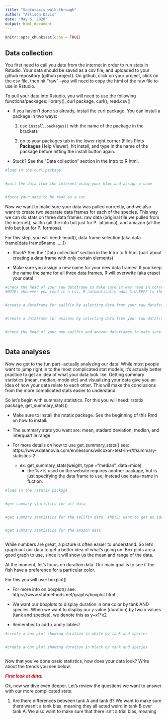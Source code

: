 ```yaml
---
title: "Scototaxis_walk-through"
author: "Allison Davis"
date: "May 6, 2020"
output: html_document
---
```


```r
knitr::opts_chunk$set(echo = TRUE)
```


## Data collection

You first need to call you data from the internet in order to run stats in Rstudio. Your data should be saved as a csv file, and uploaded to your github repository (github project). On github, click on your project, click on the csv file, then hit "raw" --you will need to copy the html of the raw file to use in Rstudio.

To pull your data into Rstudio, you will need to use the following functions/packages: library(), curl package, curl(), read.csv()

  * If you haven't done so already, install the curl package. You can install a package in two ways:
      1) use `install.packages()` with the name of the package in the brackets
      
      2) go to your packages tab in the lower right corner (Files Plots **Packages** Help Viewer), hit install, and type in the name of the package before hitting the install button again.
  
  * Stuck? See the "Data collection" section in the Intro to R html.


```r
#load in the curl package


#pull the data from the internet using your html and assign a name


#force your data to be read as a csv


```

Now we want to make sure your data was pulled correctly, and we also want to create two separate data frames for each of the species. This way we can do stats on three data frames: raw data (original file we pulled from the internet), sailfin (all the info but just for P. latipinna), and amazon (all the info but just for P. formosa).

For this step, you will need: head(), data frame selection (aka data frame[data frame$name .....])

  * Stuck? See the "Data collection" section in the Intro to R html (part about creating a data frame with only certain elements)
  
  * Make sure you assign a new name for your new data frames! If you keep the name the same for all three data frames, R will overwrite (aka erase) your data!
  
```r
#check the head of your raw dataframe to make sure it was read in correctly
#NOTE: whenever you read in a csv, R automatically adds X.U.FEFF to the first column. This is normal!


#create a dataframe for sailfin by selecting data from your raw dataframe with P. latipinna as the species.


#create a dataframe for amazons by selecting data from your raw dataframe with P. formosa as the species.


#check the head of your new sailfin and amazon dataframes to make sure it selected correctly.



```


## Data analyses

Now we get to the fun part -actually analyzing our data! While most people want to jump right in to the most complicated stat models, it's actually better practice to get an idea of what your data look like. Getting summary statistics (mean, median, mode etc) and visualizing your data give you an idea of how your data relate to each other. This will make the conclusions from the more complicated stats easier to understand.

So let's begin with summary statistics. For this you will need: rstatix package, get_summary_stats()

  * Make sure to install the rstatix package. See the beginning of this Rmd on how to install.
  
  * The summary stats you want are: mean, stadard deviation, median, and interquartile range.
  
  * For more details on how to use get_summary_stats() see: https://www.datanovia.com/en/lessons/wilcoxon-test-in-r/#summary-statistics-2
  
      + ex: get_summary_stats(weight, type ="median", data=mice)
          + the %>% used on the website requires another package, but is just specifying the data frame to use; instead use data=name in fuction.


```r
#load in the rstatix package 


#get summary statistics for all data


#get summary statistics for the sailfin data  #NOTE: want to get an idea of how each species looks, so we'll separate them.


#get summary statistics for the amazon data



```


While numbers are great, a picture is often easier to understand. So let's graph out our data to get a better idea of what's going on. Box plots are a good graph to use, since it will show us the mean and range of the data. 

At the moment, let's focus on duration data. Our main goal is to see if the fish have a preference for a particular color.

For this you will use: boxplot()

  * For more info on boxplot() see: https://www.statmethods.net/graphs/boxplot.html
  
  * We want our boxplots to display duration in one color by tank AND species. When we want to display our y value (duration) by two x values (tank and species), we denote this as y~x1*x2
  
  * Remember to add x and y lables! 


```r
#create a box plot showing duration in white by tank and species


#create a box plot showing duration in black by tank and species



```


Now that you've done basic statistics, how does your data look? Write about the trends you see below.

<font color="deeporchid4"> ***First look at data:*** </font>









Ok, now we dive even deeper. Let's review the questions we want to answer with our more complicated stats:

1) Are there differences between tank A and tank B? We want to make sure there wasn't a tank bias, meaning they all acted weird in tank B over tank A. We also want to make sure that there isn't a trial bias, meaning 






